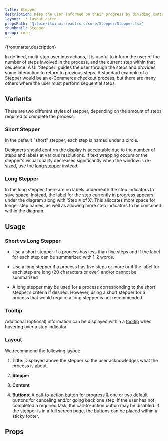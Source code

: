 ```yaml
---
title: Stepper
description: Keep the user informed on their progress by dividing content into logical steps.
layout: ./_layout.astro
propsPath: '@itwin/itwinui-react/src/core/Stepper/Stepper.tsx'
thumbnail: Stepper
group: core
---
```



<p>{frontmatter.description}</p>

<LiveExample src='Stepper.main.tsx'>
  <AllExamples.StepperMainExample client:load />
</LiveExample>

In defined, multi-step user interactions, it is useful to inform the user of the number of steps involved in the process, and the current step within that sequence. A UI 'Stepper' guides the user through the steps and provides some interaction to return to previous steps. A standard example of a Stepper would be an e-Commerce checkout process, but there are many others where the user must perform sequential steps.

## Variants

There are two different styles of stepper, depending on the amount of steps required to complete the process.

### Short Stepper

<LiveExample src='Stepper.short.tsx'>
  <AllExamples.StepperShortExample client:load />
</LiveExample>

In the default "short" stepper, each step is named under a circle.

Designers should confirm the display is acceptable due to the number of steps and labels at various resolutions. If text wrapping occurs or the stepper's visual quality decreases significantly when the window is re-sized, use the [long stepper](#long-stepper) instead.

### Long Stepper

<LiveExample src='Stepper.long.tsx'>
  <AllExamples.StepperLongExample client:load />
</LiveExample>

In the long stepper, there are no labels underneath the step indicators to save space. Instead, the label for the step currently in progress appears under the diagram along with ‘Step X of X’. This allocates more space for longer step names, as well as allowing more step indicators to be contained within the diagram.

## Usage

### Short vs Long Stepper

- Use a short stepper if a process has less than five steps and if the label for each step can be summarized with 1-2 words.

- Use a long stepper if a process has five steps or more or if the label for each step are long (20 characters or over) and/or cannot be summarized

- A long stepper may be used for a process corresponding to the short stepper’s criteria if desired. However, using a short stepper for a process that would require a long stepper is not recommended.

### Tooltip

<LiveExample src='Stepper.tooltip.tsx'>
  <AllExamples.StepperTooltipExample client:load />
</LiveExample>

Additional (optional) information can be displayed within a [tooltip](tooltip) when hovering over a step indicator.

### Layout

<LiveExample src='Stepper.layout.tsx'>
  <AllExamples.StepperLayoutExample client:load />
</LiveExample>

We recommend the following layout:

1. **Title**: Displayed above the stepper so the user acknowledges what the process is about.

2. **Stepper**

3. **Content**

4. [**Buttons**](button): A [call-to-action button](button#call-to-action) for progress & one or two [default](button#default) buttons for canceling and/or going back one step. If the user has not completed a required task, the call-to-action button may be disabled. If the stepper is in a full screen page, the buttons can be placed within a sticky footer.

## Props

<PropsTable path={frontmatter.propsPath} />
